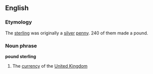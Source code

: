 ==English==
===Etymology===
The [[sterling]] was originally a [[silver]] [[penny]]. 240 of them made a pound.
===Noun phrase===
'''pound sterling'''
{{wikipedia}}
# The [[currency]] of the [[United Kingdom]]